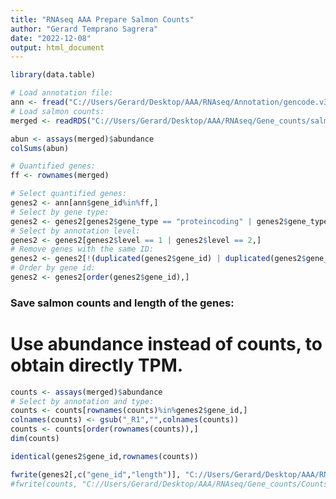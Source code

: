 ```yaml
---
title: "RNAseq AAA Prepare Salmon Counts"
author: "Gerard Temprano Sagrera"
date: "2022-12-08"
output: html_document
---
```


```r
library(data.table)
```

```r
# Load annotation file:
ann <- fread("C://Users/Gerard/Desktop/AAA/RNAseq/Annotation/gencode.v34.annotation.fixed.gtf.gz")
# Load salmon counts:
merged <- readRDS("C://Users/Gerard/Desktop/AAA/RNAseq/Gene_counts/salmon.merged.gene_counts.rds")

abun <- assays(merged)$abundance
colSums(abun)

# Quantified genes:
ff <- rownames(merged)

# Select quantified genes:
genes2 <- ann[ann$gene_id%in%ff,]
# Select by gene type:
genes2 <- genes2[genes2$gene_type == "proteincoding" | genes2$gene_type == "lncRNA",]
# Select by annotation level:
genes2 <- genes2[genes2$level == 1 | genes2$level == 2,]
# Remove genes with the same ID:
genes2 <- genes2[!(duplicated(genes2$gene_id) | duplicated(genes2$gene_id, fromLast = TRUE)), ]
# Order by gene id:
genes2 <- genes2[order(genes2$gene_id),]
```

### Save salmon counts and length of the genes:

# Use abundance instead of counts, to obtain directly TPM.
```r
counts <- assays(merged)$abundance
# Select by annotation and type:
counts <- counts[rownames(counts)%in%genes2$gene_id,]
colnames(counts) <- gsub("_R1","",colnames(counts))
counts <- counts[order(rownames(counts)),]
dim(counts)

identical(genes2$gene_id,rownames(counts))

fwrite(genes2[,c("gene_id","length")], "C://Users/Gerard/Desktop/AAA/RNAseq/Gene_counts/Lengths.txt", sep = "\t")
#fwrite(counts, "C://Users/Gerard/Desktop/AAA/RNAseq/Gene_counts/Counts.salmon.txt", sep = "\t", row.names = T)
```



